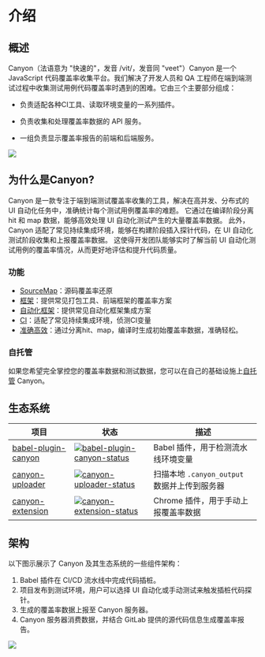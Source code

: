 # 介绍

## 概述

Canyon（法语意为 "快速的"，发音 /vit/，发音同 "veet"）Canyon 是一个 JavaScript 代码覆盖率收集平台。我们解决了开发人员和 QA 工程师在端到端测试过程中收集测试用例代码覆盖率时遇到的困难。它由三个主要部分组成：

- 负责适配各种CI工具、读取环境变量的一系列插件。

- 负责收集和处理覆盖率数据的 API 服务。

- 一组负责显示覆盖率报告的前端和后端服务。

![](/static/documentation/getting-started/introduction/home-screen.png)

## 为什么是Canyon?

Canyon 是一款专注于端到端测试覆盖率收集的工具，解决在高并发、分布式的 UI 自动化任务中，准确统计每个测试用例覆盖率的难题。
它通过在编译阶段分离 hit 和 map 数据，能够高效处理 UI 自动化测试产生的大量覆盖率数据。
此外，Canyon 适配了常见持续集成环境，能够在构建阶段插入探针代码，在 UI 自动化测试阶段收集和上报覆盖率数据。
这使得开发团队能够实时了解当前 UI 自动化测试用例的覆盖率情况，从而更好地评估和提升代码质量。

### 功能

- [SourceMap](/documentation/core-concepts/restore-source-code-coverage)：源码覆盖率还原
- [框架](/documentation/installation/getting-started)：提供常见打包工具、前端框架的覆盖率方案
- [自动化框架](/documentation/end-to-end-testing/getting-started)：提供常见自动化框架集成方案
- [CI](/documentation/reference/provider)：适配了常见持续集成环境，侦测CI变量
- [准确高效](/documentation/core-concepts/separate-hit-and-map)：通过分离hit、map，编译时生成初始覆盖率数据，准确轻松。


### 自托管

如果您希望完全掌控您的覆盖率数据和测试数据，您可以在自己的基础设施上[自托管](/documentation/self-host/community-edition/prerequisites) Canyon。

## 生态系统

| 项目                  | 状态                                                         | 描述                                         |
| --------------------- | ------------------------------------------------------------ | -------------------------------------------- |
| [babel-plugin-canyon] | [![babel-plugin-canyon-status]][babel-plugin-canyon-package] | Babel 插件，用于检测流水线环境变量           |
| [canyon-uploader]     | [![canyon-uploader-status]][canyon-uploader-package]         | 扫描本地 `.canyon_output` 数据并上传到服务器 |
| [canyon-extension]    | [![canyon-extension-status]][canyon-extension-package]       | Chrome 插件，用于手动上报覆盖率数据          |

[babel-plugin-canyon]: https://github.com/canyon-project/babel-plugin-canyon
[vite-plugin-canyon]: https://github.com/canyon-project/vite-plugin-canyon
[canyon-uploader]: https://github.com/canyon-project/canyon-uploader
[canyon-extension]: https://github.com/canyon-project/canyon-extension
[babel-plugin-canyon-status]: https://img.shields.io/npm/v/babel-plugin-canyon.svg
[vite-plugin-canyon-status]: https://img.shields.io/npm/v/vite-plugin-canyon.svg
[canyon-uploader-status]: https://img.shields.io/npm/v/canyon-uploader.svg
[canyon-extension-status]: https://img.shields.io/chrome-web-store/v/omnpafdjidgpdmlimbangcjjaaodbeof.svg
[babel-plugin-canyon-package]: https://npmjs.com/package/babel-plugin-canyon
[vite-plugin-canyon-package]: https://npmjs.com/package/babel-plugin-vite
[canyon-uploader-package]: https://npmjs.com/package/canyon-uploader
[canyon-extension-package]: https://chrome.google.com/webstore/detail/canyon/omnpafdjidgpdmlimbangcjjaaodbeof

## 架构

以下图示展示了 Canyon 及其生态系统的一些组件架构：

1. Babel 插件在 CI/CD 流水线中完成代码插桩。
2. 项目发布到测试环境，用户可以选择 UI 自动化或手动测试来触发插桩代码探针。
3. 生成的覆盖率数据上报至 Canyon 服务器。
4. Canyon 服务器消费数据，并结合 GitLab 提供的源代码信息生成覆盖率报告。

![](/static/documentation/getting-started/introduction/architecture.png)

